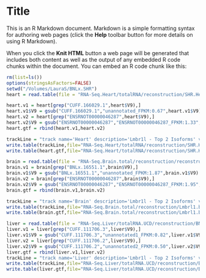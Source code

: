 Title
========================================================

This is an R Markdown document. Markdown is a simple formatting syntax for authoring web pages (click the **Help** toolbar button for more details on using R Markdown).

When you click the **Knit HTML** button a web page will be generated that includes both content as well as the output of any embedded R code chunks within the document. You can embed an R code chunk like this:

```r
rm(list=ls())
options(stringsAsFactors=FALSE)
setwd("/Volumes/LauraS/BNLx.SHR")
heart = read.table(file = "RNA-Seq.Heart/totalRNA/reconstruction/SHR.Heart.ensemblGuided.wMask/transcripts.gtf",sep="\t",header=FALSE)

heart.v1 = heart[grep("CUFF.166029.1",heart$V9),]
heart.v1$V9 = gsub("CUFF.166029.1","unannotated_FPKM:0.67",heart.v1$V9)
heart.v2 = heart[grep("ENSRNOT00000046287",heart$V9),]
heart.v2$V9 = gsub("ENSRNOT00000046287","ENSRNOT00000046287_FPKM:1.33",heart.v2$V9)
heart.gtf = rbind(heart.v1,heart.v2)

trackLine = "track name='Heart' description='Lmbr1l - Top 2 Isoforms' visibility=3 color=228,26,28"
write.table(trackLine,file="RNA-Seq.Heart/totalRNA/reconstruction/SHR.Heart.ensemblGuided.wMask/Lmbrl1.heart.gtf",sep="\t",row.names=FALSE,col.names=FALSE,quote=FALSE)
write.table(heart.gtf,file="RNA-Seq.Heart/totalRNA/reconstruction/SHR.Heart.ensemblGuided.wMask/Lmbrl1.heart.gtf",sep="\t",row.names=FALSE,col.names=FALSE,quote=FALSE,append=TRUE)

brain = read.table(file = "RNA-Seq.Brain.total/reconstruction/reconstruct.total.brain.23Jul14.v2.gtf",sep="\t",header=FALSE)
brain.v1 = brain[grep("BNLx.16551.1",brain$V9),]
brain.v1$V9 = gsub("BNLx.16551.1","unannotated_FPKM:1.87",brain.v1$V9)
brain.v2 = brain[grep("ENSRNOT00000046287",brain$V9),]
brain.v2$V9 = gsub("ENSRNOT00000046287","ENSRNOT00000046287_FPKM:1.95",brain.v2$V9)
brain.gtf = rbind(brain.v1,brain.v2)

trackLine = "track name='Brain' description='Lmbr1l - Top 2 Isoforms' visibility=3 color=55,126,184"
write.table(trackLine,file="RNA-Seq.Brain.total/reconstruction/Lmbrl1.brain.gtf",sep="\t",row.names=FALSE,col.names=FALSE,quote=FALSE)
write.table(brain.gtf,file="RNA-Seq.Brain.total/reconstruction/Lmbrl1.brain.gtf",sep="\t",row.names=FALSE,col.names=FALSE,quote=FALSE,append=TRUE)

liver = read.table(file = "RNA-Seq.Liver/totalRNA.UCD/reconstruction/BNLx.Liver.UCD.ensemblGuided/transcripts.gtf",sep="\t",header=FALSE)
liver.v1 = liver[grep("CUFF.111706.3",liver$V9),]
liver.v1$V9 = gsub("CUFF.111706.3","unannotated1_FPKM:0.82",liver.v1$V9)
liver.v2 = liver[grep("CUFF.111706.2",liver$V9),]
liver.v2$V9 = gsub("CUFF.111706.2","unannotated2_FPKM:0.50",liver.v2$V9)
liver.gtf = rbind(liver.v1,liver.v2)
trackLine = "track name='Liver' description='Lmbr1l - Top 2 Isoforms' visibility=3 color=77,175,74"
write.table(trackLine,file="RNA-Seq.Liver/totalRNA.UCD/reconstruction/BNLx.Liver.UCD.ensemblGuided/Lmbrl1.liver.gtf",sep="\t",row.names=FALSE,col.names=FALSE,quote=FALSE)
write.table(liver.gtf,file="RNA-Seq.Liver/totalRNA.UCD/reconstruction/BNLx.Liver.UCD.ensemblGuided/Lmbrl1.liver.gtf",sep="\t",row.names=FALSE,col.names=FALSE,quote=FALSE,append=TRUE)



```
